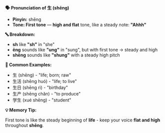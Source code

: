 **🗣️ Pronunciation of 生 (shēng)**

- **Pinyin:** shēng
- **Tone: First tone** — **high and flat** tone, like a steady note: **"Ahhh"**

**🔤 Breakdown:**

- **sh** like **"sh"** in "she"
- **ēng** sounds like **"ung"** in "sung", but with first tone → steady and high
- **shēng** sounds like **"shung"** with a steady high pitch

**📝 Common Examples:**

- 生 (shēng) - "life; born; raw"
- 生活 (shēng huó) - "life; to live"
- 生日 (shēng rì) - "birthday"
- 生产 (shēng chǎn) - "to produce"
- 学生 (xué shēng) - "student"

**💡 Memory Tip:**

First tone is like the steady beginning of **life** - keep your voice **flat and high** throughout
**shēng**.
